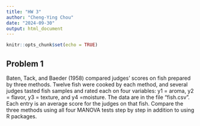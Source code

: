 ```yaml
---
title: "HW 3"
author: "Cheng-Ying Chou"
date: "2024-09-30"
output: html_document
---
```


```r
knitr::opts_chunk$set(echo = TRUE)
```

## Problem 1
Baten, Tack, and Baeder (1958) compared judges' scores on fish prepared by three methods. Twelve fish were cooked by each method, and several judges tasted fish samples and rated each on four variables: y1 = aroma, y2 = flavor, y3 = texture, and y4 =moisture. The data are in the file “fish.csv”. Each entry is an average score for the judges on that fish. Compare the three methods using all four MANOVA tests step by step in addition to using R packages. 
